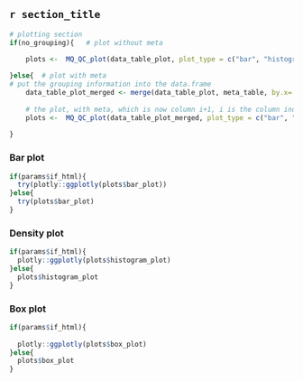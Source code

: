 
##  `r section_title ` {.tabset .tabset-fade }

```r
# plotting section
if(no_grouping){   # plot without meta

    plots <-  MQ_QC_plot(data_table_plot, plot_type = c("bar", "histogram", "box"), cutoff = cutoff, maintitle = maintitle, xlabel = xlabel, vertical =  TRUE)
  
}else{  # plot with meta
# put the grouping information into the data.frame
    data_table_plot_merged <- merge(data_table_plot, meta_table, by.x= colnames(data_table_plot)[1], by.y = colnames(meta_table)[1])
    
    # the plot, with meta, which is now column i+1, i is the column index in the meta table
    plots <-  MQ_QC_plot(data_table_plot_merged, plot_type = c("bar", "histogram", "box"), group = colnames(data_table_plot_merged)[i+1],cutoff = cutoff,maintitle = maintitle, xlabel = xlabel,vertical =  TRUE)
  
}

```

### Bar plot

```r
if(params$if_html){
  try(plotly::ggplotly(plots$bar_plot))
}else{
  try(plots$bar_plot)
}

```

### Density plot

```r
if(params$if_html){
  plotly::ggplotly(plots$histogram_plot)
}else{
  plots$histogram_plot
}

```

### Box plot

```r
if(params$if_html){
  
  plotly::ggplotly(plots$box_plot)
}else{
  plots$box_plot
}

```
